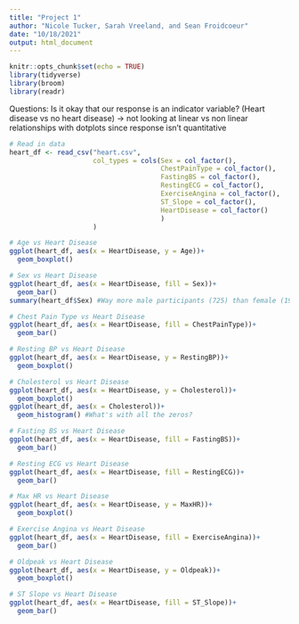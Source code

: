 ```yaml
---
title: "Project 1"
author: "Nicole Tucker, Sarah Vreeland, and Sean Froidcoeur"
date: "10/18/2021"
output: html_document
---
```


```r
knitr::opts_chunk$set(echo = TRUE)
library(tidyverse)
library(broom)
library(readr)
```

Questions:
Is it okay that our response is an indicator variable? (Heart disease vs no heart disease) -> not looking at linear vs non linear relationships with dotplots since response isn't quantitative

```r
# Read in data
heart_df <- read_csv("heart.csv", 
                     col_types = cols(Sex = col_factor(),
                                      ChestPainType = col_factor(),
                                      FastingBS = col_factor(),
                                      RestingECG = col_factor(),
                                      ExerciseAngina = col_factor(),
                                      ST_Slope = col_factor(),
                                      HeartDisease = col_factor()
                                      )
                     ) 
```


```r
# Age vs Heart Disease
ggplot(heart_df, aes(x = HeartDisease, y = Age))+
  geom_boxplot()
```

```r
# Sex vs Heart Disease
ggplot(heart_df, aes(x = HeartDisease, fill = Sex))+
  geom_bar()
summary(heart_df$Sex) #Way more male participants (725) than female (193)
```

```r
# Chest Pain Type vs Heart Disease
ggplot(heart_df, aes(x = HeartDisease, fill = ChestPainType))+
  geom_bar()
```

```r
# Resting BP vs Heart Disease
ggplot(heart_df, aes(x = HeartDisease, y = RestingBP))+
  geom_boxplot()
```

```r
# Cholesterol vs Heart Disease
ggplot(heart_df, aes(x = HeartDisease, y = Cholesterol))+
  geom_boxplot()
ggplot(heart_df, aes(x = Cholesterol))+
  geom_histogram() #What's with all the zeros?
```

```r
# Fasting BS vs Heart Disease
ggplot(heart_df, aes(x = HeartDisease, fill = FastingBS))+
  geom_bar()
```

```r
# Resting ECG vs Heart Disease
ggplot(heart_df, aes(x = HeartDisease, fill = RestingECG))+
  geom_bar()
```

```r
# Max HR vs Heart Disease
ggplot(heart_df, aes(x = HeartDisease, y = MaxHR))+
  geom_boxplot()
```

```r
# Exercise Angina vs Heart Disease
ggplot(heart_df, aes(x = HeartDisease, fill = ExerciseAngina))+
  geom_bar()
```

```r
# Oldpeak vs Heart Disease
ggplot(heart_df, aes(x = HeartDisease, y = Oldpeak))+
  geom_boxplot()
```

```r
# ST Slope vs Heart Disease
ggplot(heart_df, aes(x = HeartDisease, fill = ST_Slope))+
  geom_bar()
```
